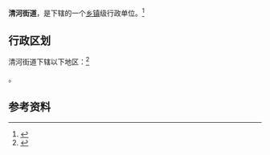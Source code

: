 {{中国乡级行政区|41/17/23/002/000}}

'''清河街道'''，是{{PRC admin/fullname|41/17/23/002/000|3}}下辖的一个[[乡镇|乡镇]]级行政单位。<ref>{{PRC admin/ref sgc|{{PRC admin/parent|41/17/23/002/000}}}}</ref>

== 行政区划 ==

清河街道下辖以下地区：<ref>{{PRC admin/ref sgc|41/17/23/002/000}}</ref>

{{PRC admin/children|41/17/23/002/000}}。

== 参考资料 ==

{{reflist}}

{{行政区划小作品}}
{{PRC admin/navcat|41/17/23/002/000}}